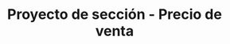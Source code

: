 ---
title: Proyecto de sección - Precio de venta
description: Proyecto de sección para calcular el precio de venta de un producto.
---